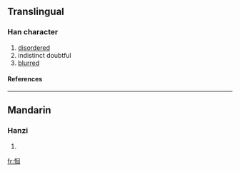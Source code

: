 ==Translingual==
===Han character===
{{Han char|rn=61|rad=心|as=06|sn=9|four=9600<sub>0</sub>|canj=心田口 (PWR)}}
# [[disordered]]
# indistinct doubtful
# [[blurred]]
====References====
{{Han ref|kx=0384.260|dkj=10568|dj=0715.080|hdz=42296.020|uh=605B|ud=24667|bh=CEC8|bd=52936}}
----
==Mandarin==
===Hanzi===
{{cmn-hanzi|pin=[[huí]] (hui2)|wg=hui<sup>2</sup>}}
# {{defn|Mandarin}}

[[fr:恛]]